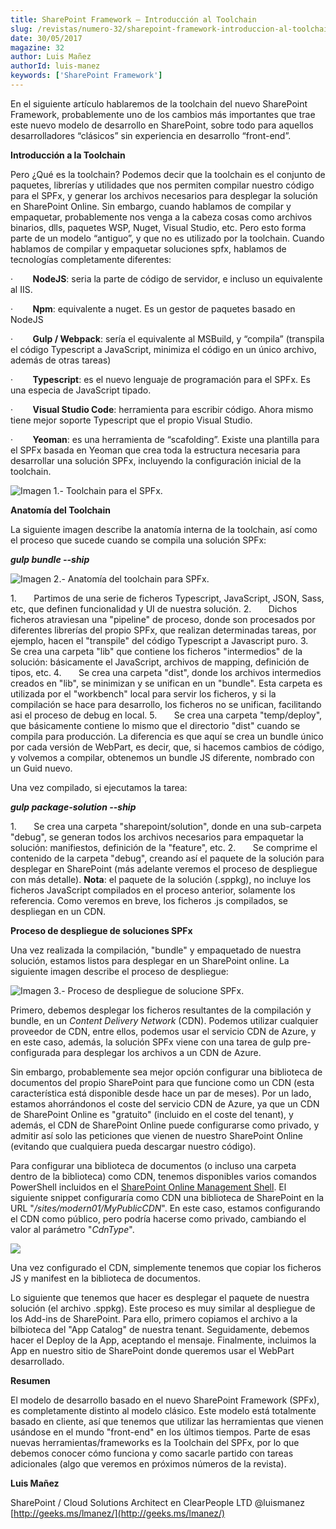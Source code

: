 ```yaml
---
title: SharePoint Framework – Introducción al Toolchain
slug: /revistas/numero-32/sharepoint-framework-introduccion-al-toolchain
date: 30/05/2017
magazine: 32
author: Luis Mañez
authorId: luis-manez
keywords: ['SharePoint Framework']
---
```






En el siguiente artículo hablaremos de la toolchain del nuevo SharePoint Framework, probablemente uno de los cambios más importantes que trae este nuevo modelo de desarrollo en SharePoint, sobre todo para aquellos desarrolladores “clásicos” sin experiencia en desarrollo “front-end”.

**Introducción a la Toolchain**

Pero ¿Qué es la toolchain? Podemos decir que la toolchain es el conjunto de paquetes, librerías y utilidades que nos permiten compilar nuestro código para el SPFx, y generar los archivos necesarios para desplegar la solución en SharePoint Online. Sin embargo, cuando hablamos de compilar y empaquetar, probablemente nos venga a la cabeza cosas como archivos binarios, dlls, paquetes WSP, Nuget, Visual Studio, etc. Pero esto forma parte de un modelo “antiguo”, y que no es utilizado por la toolchain. Cuando hablamos de compilar y empaquetar soluciones spfx, hablamos de tecnologías completamente diferentes:

·         **NodeJS**: seria la parte de código de servidor, e incluso un equivalente al IIS.

·         **Npm**: equivalente a nuget. Es un gestor de paquetes basado en NodeJS

·         **Gulp / Webpack**: sería el equivalente al MSBuild, y “compila” (transpila el código Typescript a JavaScript, minimiza el código en un único archivo, además de otras tareas)

·         **Typescript**: es el nuevo lenguaje de programación para el SPFx. Es una especia de JavaScript tipado.

·         **Visual Studio Code**: herramienta para escribir código. Ahora mismo tiene mejor soporte Typescript que el propio Visual Studio.

·         **Yeoman**: es una herramienta de “scafolding”. Existe una plantilla para el SPFx basada en Yeoman que crea toda la estructura necesaria para desarrollar una solución SPFx, incluyendo la configuración inicial de la toolchain.

![Imagen 1.- Toolchain para el SPFx.](../../../images/numero32/sharepoint-framework-introduccion-al-toolchain/image1.png)

**Anatomía del Toolchain**

La siguiente imagen describe la anatomía interna de la toolchain, así como el proceso que sucede cuando se compila una solución SPFx:

***gulp bundle --ship***

![Imagen 2.- Anatomía del toolchain para SPFx.](../../../images/numero32/sharepoint-framework-introduccion-al-toolchain/image2.png)

1.       Partimos de una serie de ficheros Typescript, JavaScript, JSON, Sass, etc, que definen funcionalidad y UI de nuestra solución.
2.       Dichos ficheros atraviesan una "pipeline" de proceso, donde son procesados por diferentes librerías del propio SPFx, que realizan determinadas tareas, por ejemplo, hacen el "transpile" del código Typescript a Javascript puro.
3.       Se crea una carpeta "lib" que contiene los ficheros "intermedios" de la solución: básicamente el JavaScript, archivos de mapping, definición de tipos, etc.
4.       Se crea una carpeta "dist", donde los archivos intermedios creados en "lib", se minimizan y se unifican en un "bundle". Esta carpeta es utilizada por el "workbench" local para servir los ficheros, y si la compilación se hace para desarrollo, los ficheros no se unifican, facilitando asi el proceso de debug en local.
5.       Se crea una carpeta "temp/deploy", que básicamente contiene lo mismo que el directorio "dist" cuando se compila para producción. La diferencia es que aquí se crea un bundle único por cada versión de WebPart, es decir, que, si hacemos cambios de código, y volvemos a compilar, obtenemos un bundle JS diferente, nombrado con un Guid nuevo.

Una vez compilado, si ejecutamos la tarea:

***gulp package-solution --ship***

1.       Se crea una carpeta "sharepoint/solution", donde en una sub-carpeta "debug", se generan todos los archivos necesarios para empaquetar la solución: manifiestos, definición de la "feature", etc.
2.       Se comprime el contenido de la carpeta "debug", creando así el paquete de la solución para desplegar en SharePoint (más adelante veremos el proceso de despliegue con más detalle).
 **Nota**: el paquete de la solución (.sppkg), no incluye los ficheros JavaScript compilados en el proceso anterior, solamente los referencia. Como veremos en breve, los ficheros .js compilados, se despliegan en un CDN.

**Proceso de despliegue de soluciones SPFx**

Una vez realizada la compilación, "bundle" y empaquetado de nuestra solución, estamos listos para desplegar en un SharePoint online. La siguiente imagen describe el proceso de despliegue:​

![Imagen 3.- Proceso de despliegue de solucione SPFx.](../../../images/numero32/sharepoint-framework-introduccion-al-toolchain/image3.png)

Primero, debemos desplegar los ficheros resultantes de la compilación y bundle, en un *Content Delivery Network* (CDN). Podemos utilizar cualquier proveedor de CDN, entre ellos, podemos usar el servicio CDN de Azure, y en este caso, además, la solución SPFx viene con una tarea de gulp pre-configurada para desplegar los archivos a un CDN de Azure.

Sin embargo, probablemente sea mejor opción configurar una biblioteca de documentos del propio SharePoint para que funcione como un CDN (esta característica está disponible desde hace un par de meses). Por un lado, estamos ahorrándonos el coste del servicio CDN de Azure, ya que un CDN de SharePoint Online es "gratuito" (incluido en el coste del tenant), y además, el CDN de SharePoint Online puede configurarse como privado, y admitir así solo las peticiones que vienen de nuestro SharePoint Online (evitando que cualquiera pueda descargar nuestro código).

Para configurar una biblioteca de documentos (o incluso una carpeta dentro de la biblioteca) como CDN, tenemos disponibles varios comandos PowerShell incluidos en el [SharePoint Online Management Shell](https://www.microsoft.com/es-es/download/details.aspx?id=35588). El siguiente snippet configuraría como CDN una biblioteca de SharePoint en la URL "*/sites/modern01/MyPublicCDN*". En este caso, estamos configurando el CDN como público, pero podría hacerse como privado, cambiando el valor al parámetro "*CdnType*".

![](../../../images/numero32/sharepoint-framework-introduccion-al-toolchain/image4.png)

Una vez configurado el CDN, simplemente tenemos que copiar los ficheros JS y manifest en la biblioteca de documentos.

Lo siguiente que tenemos que hacer es desplegar el paquete de nuestra solución (el archivo .sppkg). Este proceso es muy similar al despliegue de los Add-ins de SharePoint. Para ello, primero copiamos el archivo a la bilbioteca del "App Catalog" de nuestra tenant. Seguidamente, debemos hacer el Deploy de la App, aceptando el mensaje. Finalmente, incluimos la App en nuestro sitio de SharePoint donde queremos usar el WebPart desarrollado.

**Resumen**

El modelo de desarrollo basado en el nuevo SharePoint Framework (SPFx), es completamente distinto al modelo clásico. Este modelo está totalmente basado en cliente, así que tenemos que utilizar las herramientas que vienen usándose en el mundo "front-end" en los últimos tiempos. Parte de esas nuevas herramientas/frameworks es la Toolchain del SPFx, por lo que debemos conocer cómo funciona y como sacarle partido con tareas adicionales (algo que veremos en próximos números de la revista).



**Luis Mañez**

SharePoint / Cloud Solutions Architect en ClearPeople LTD
 @luismanez
 [http://geeks.ms/lmanez/](http://geeks.ms/lmanez/)

